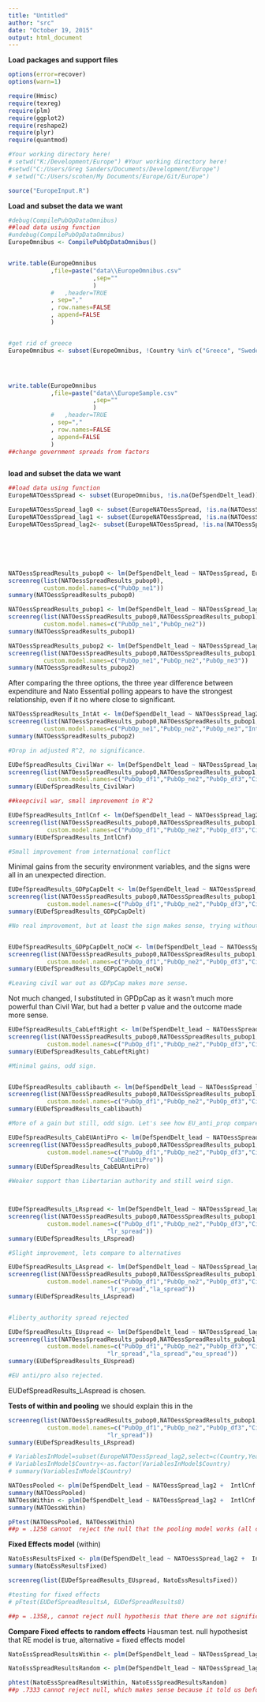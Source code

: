 ```yaml
---
title: "Untitled"
author: "src"
date: "October 19, 2015"
output: html_document
---
```


**Load packages and support files**
```r
options(error=recover)
options(warn=1)

require(Hmisc)
require(texreg)
require(plm)
require(ggplot2)
require(reshape2)
require(plyr)
require(quantmod)

#Your working directory here!
# setwd("K:/Development/Europe") #Your working directory here!
#setwd("C:/Users/Greg Sanders/Documents/Development/Europe")
# setwd("C:/Users/scohen/My Documents/Europe/Git/Europe")

source("EuropeInput.R")

```


**Load and subset the data we want**
```r


#debug(CompilePubOpDataOmnibus)
##load data using function
#undebug(CompilePubOpDataOmnibus)
EuropeOmnibus <- CompilePubOpDataOmnibus()


write.table(EuropeOmnibus
            ,file=paste("data\\EuropeOmnibus.csv"
                        ,sep=""
                        )
            #   ,header=TRUE
            , sep=","
            , row.names=FALSE
            , append=FALSE
            )


#get rid of greece
EuropeOmnibus <- subset(EuropeOmnibus, !Country %in% c("Greece", "Sweden","Russia","United States"))




write.table(EuropeOmnibus
            ,file=paste("data\\EuropeSample.csv"
                        ,sep=""
                        )
            #   ,header=TRUE
            , sep=","
            , row.names=FALSE
            , append=FALSE
            )
##change government spreads from factors



```


**load and subset the data we want**
```r

##load data using function
EuropeNATOessSpread <- subset(EuropeOmnibus, !is.na(DefSpendDelt_lead))

EuropeNATOessSpread_lag0 <- subset(EuropeNATOessSpread, !is.na(NATOessSpread))
EuropeNATOessSpread_lag1 <- subset(EuropeNATOessSpread, !is.na(NATOessSpread_lag1))
EuropeNATOessSpread_lag2<- subset(EuropeNATOessSpread, !is.na(NATOessSpread_lag2))







```



``` r

NATOessSpreadResults_pubop0 <- lm(DefSpendDelt_lead ~ NATOessSpread, EuropeNATOessSpread_lag0) 
screenreg(list(NATOessSpreadResults_pubop0),
          custom.model.names=c("PubOp_ne1"))
summary(NATOessSpreadResults_pubop0)

NATOessSpreadResults_pubop1 <- lm(DefSpendDelt_lead ~ NATOessSpread_lag1, EuropeNATOessSpread_lag1) 
screenreg(list(NATOessSpreadResults_pubop0,NATOessSpreadResults_pubop1),
          custom.model.names=c("PubOp_ne1","PubOp_ne2"))
summary(NATOessSpreadResults_pubop1)

NATOessSpreadResults_pubop2 <- lm(DefSpendDelt_lead ~ NATOessSpread_lag2, EuropeNATOessSpread_lag2) 
screenreg(list(NATOessSpreadResults_pubop0,NATOessSpreadResults_pubop1,NATOessSpreadResults_pubop2),
          custom.model.names=c("PubOp_ne1","PubOp_ne2","PubOp_ne3"))
summary(NATOessSpreadResults_pubop2)


```

After comparing the three options, the three year difference between expenditure and Nato Essential polling appears to have the strongest relationship, even if it no where close to significant.


``` r
NATOessSpreadResults_IntAt <- lm(DefSpendDelt_lead ~ NATOessSpread_lag2  + IntAt, EuropeNATOessSpread_lag2) 
screenreg(list(NATOessSpreadResults_pubop0,NATOessSpreadResults_pubop1,NATOessSpreadResults_pubop2,NATOessSpreadResults_IntAt),
          custom.model.names=c("PubOp_ne1","PubOp_ne2","PubOp_ne3","IntAt"))
summary(NATOessSpreadResults_pubop2)

#Drop in adjusted R^2, no significance.

EUDefSpreadResults_CivilWar <- lm(DefSpendDelt_lead ~ NATOessSpread_lag2 +  CivilWar, EuropeNATOessSpread_lag2)
screenreg(list(NATOessSpreadResults_pubop0,NATOessSpreadResults_pubop1,NATOessSpreadResults_pubop2,EUDefSpreadResults_CivilWar),
           custom.model.names=c("PubOp_df1","PubOp_ne2","PubOp_df3","CivilWar"))
summary(EUDefSpreadResults_CivilWar)

##keepcivil war, small improvement in R^2

EUDefSpreadResults_IntlCnf <- lm(DefSpendDelt_lead ~ NATOessSpread_lag2 +  CivilWar +IntlCnf, EuropeNATOessSpread_lag2)
screenreg(list(NATOessSpreadResults_pubop0,NATOessSpreadResults_pubop1,NATOessSpreadResults_pubop2,EUDefSpreadResults_CivilWar,EUDefSpreadResults_IntlCnf),
           custom.model.names=c("PubOp_df1","PubOp_ne2","PubOp_df3","CivilWar","IntlCnf"))
summary(EUDefSpreadResults_IntlCnf)

#Small improvement from international conflict


```

Minimal gains from the security environment variables, and the signs were all in an unexpected direction.


``` r


EUDefSpreadResults_GDPpCapDelt <- lm(DefSpendDelt_lead ~ NATOessSpread_lag2 +  CivilWar +IntlCnf + GDPpCapDelt, EuropeNATOessSpread_lag2)
screenreg(list(NATOessSpreadResults_pubop0,NATOessSpreadResults_pubop1,NATOessSpreadResults_pubop2,EUDefSpreadResults_CivilWar,EUDefSpreadResults_IntlCnf,EUDefSpreadResults_GDPpCapDelt),
           custom.model.names=c("PubOp_df1","PubOp_ne2","PubOp_df3","CivilWar","IntlCnf","GDPpCapDelt"))
summary(EUDefSpreadResults_GDPpCapDelt)

#No real improvement, but at least the sign makes sense, trying without civil war


EUDefSpreadResults_GDPpCapDelt_noCW <- lm(DefSpendDelt_lead ~ NATOessSpread_lag2 +  IntlCnf + GDPpCapDelt, EuropeNATOessSpread_lag2)
screenreg(list(NATOessSpreadResults_pubop0,NATOessSpreadResults_pubop1,NATOessSpreadResults_pubop2,EUDefSpreadResults_CivilWar,EUDefSpreadResults_IntlCnf,EUDefSpreadResults_GDPpCapDelt,EUDefSpreadResults_GDPpCapDelt_noCW),
           custom.model.names=c("PubOp_df1","PubOp_ne2","PubOp_df3","CivilWar","IntlCnf","GDPpCapDelt","GnoCW"))
summary(EUDefSpreadResults_GDPpCapDelt_noCW)

#Leaving civil war out as GDPpCap makes more sense.

```

Not much changed, I substituted in GPDpCap as it wasn't much more powerful than Civil War, but had a better p value and the outcome made more sense. 


``` r


EUDefSpreadResults_CabLeftRight <- lm(DefSpendDelt_lead ~ NATOessSpread_lag2 +  IntlCnf + GDPpCapDelt +Cab_left_right, EuropeNATOessSpread_lag2)
screenreg(list(NATOessSpreadResults_pubop0,NATOessSpreadResults_pubop1,NATOessSpreadResults_pubop2,EUDefSpreadResults_CivilWar,EUDefSpreadResults_IntlCnf,EUDefSpreadResults_GDPpCapDelt,EUDefSpreadResults_GDPpCapDelt_noCW,EUDefSpreadResults_CabLeftRight),
           custom.model.names=c("PubOp_df1","PubOp_ne2","PubOp_df3","CivilWar","IntlCnf","GDPpCapDelt","GnoCW","CabLeftRight"))
summary(EUDefSpreadResults_CabLeftRight)

#Minimal gains, odd sign.


EUDefSpreadResults_cablibauth <- lm(DefSpendDelt_lead ~ NATOessSpread_lag2 +  IntlCnf + GDPpCapDelt +Cab_liberty_authority, EuropeNATOessSpread_lag2)
screenreg(list(NATOessSpreadResults_pubop0,NATOessSpreadResults_pubop1,NATOessSpreadResults_pubop2,EUDefSpreadResults_CivilWar,EUDefSpreadResults_IntlCnf,EUDefSpreadResults_GDPpCapDelt,EUDefSpreadResults_GDPpCapDelt_noCW,EUDefSpreadResults_cablibauth),
           custom.model.names=c("PubOp_df1","PubOp_ne2","PubOp_df3","CivilWar","IntlCnf","GDPpCapDelt","GnoCW","CabLibertyAuth"))
summary(EUDefSpreadResults_cablibauth)

#More of a gain but still, odd sign. Let's see how EU_anti_prop compares

EUDefSpreadResults_CabEUAntiPro <- lm(DefSpendDelt_lead ~ NATOessSpread_lag2 +  IntlCnf + GDPpCapDelt +Cab_eu_anti_pro, EuropeNATOessSpread_lag2)
screenreg(list(NATOessSpreadResults_pubop0,NATOessSpreadResults_pubop1,NATOessSpreadResults_pubop2,EUDefSpreadResults_CivilWar,EUDefSpreadResults_IntlCnf,EUDefSpreadResults_GDPpCapDelt,EUDefSpreadResults_GDPpCapDelt_noCW,EUDefSpreadResults_cablibauth,EUDefSpreadResults_CabEUAntiPro),
           custom.model.names=c("PubOp_df1","PubOp_ne2","PubOp_df3","CivilWar","IntlCnf","GDPpCapDelt","GnoCW","CabLibAuth",
                            "CabEUantiPro"))
summary(EUDefSpreadResults_CabEUAntiPro)

#Weaker support than Libertarian authority and still weird sign.



EUDefSpreadResults_LRspread <- lm(DefSpendDelt_lead ~ NATOessSpread_lag2 +  IntlCnf + GDPpCapDelt + Cab_liberty_authority+ left_right_ls_spread  , EuropeNATOessSpread_lag2)
screenreg(list(NATOessSpreadResults_pubop0,NATOessSpreadResults_pubop1,NATOessSpreadResults_pubop2,EUDefSpreadResults_CivilWar,EUDefSpreadResults_IntlCnf,EUDefSpreadResults_GDPpCapDelt,EUDefSpreadResults_GDPpCapDelt_noCW,EUDefSpreadResults_cablibauth,EUDefSpreadResults_LRspread),
           custom.model.names=c("PubOp_df1","PubOp_ne2","PubOp_df3","CivilWar","IntlCnf","GDPpCapDelt","GnoCW","CabLibAuth",
                            "lr_spread"))
summary(EUDefSpreadResults_LRspread)

#Slight improvement, lets compare to alternatives

EUDefSpreadResults_LAspread <- lm(DefSpendDelt_lead ~ NATOessSpread_lag2 +  IntlCnf + GDPpCapDelt +Cab_liberty_authority + liberty_authority_ls_spread , EuropeNATOessSpread_lag2)
screenreg(list(NATOessSpreadResults_pubop0,NATOessSpreadResults_pubop1,NATOessSpreadResults_pubop2,EUDefSpreadResults_CivilWar,EUDefSpreadResults_IntlCnf,EUDefSpreadResults_GDPpCapDelt,EUDefSpreadResults_GDPpCapDelt_noCW,EUDefSpreadResults_cablibauth,EUDefSpreadResults_LRspread,EUDefSpreadResults_LAspread),
           custom.model.names=c("PubOp_df1","PubOp_ne2","PubOp_df3","CivilWar","IntlCnf","GDPpCapDelt","GnoCW","CabLibAuth",
                            "lr_spread","la_spread"))
summary(EUDefSpreadResults_LAspread)


#liberty_authority spread rejected

EUDefSpreadResults_EUspread <- lm(DefSpendDelt_lead ~ NATOessSpread_lag2 +  IntlCnf + GDPpCapDelt + Cab_liberty_authority+ eu_anti_pro_ls_spread  , EuropeNATOessSpread_lag2)
screenreg(list(NATOessSpreadResults_pubop0,NATOessSpreadResults_pubop1,NATOessSpreadResults_pubop2,EUDefSpreadResults_CivilWar,EUDefSpreadResults_IntlCnf,EUDefSpreadResults_GDPpCapDelt,EUDefSpreadResults_GDPpCapDelt_noCW,EUDefSpreadResults_cablibauth,EUDefSpreadResults_LRspread,EUDefSpreadResults_LAspread,EUDefSpreadResults_EUspread),
           custom.model.names=c("PubOp_df1","PubOp_ne2","PubOp_df3","CivilWar","IntlCnf","GDPpCapDelt","GnoCW","CabLibAuth",
                            "lr_spread","la_spread","eu_spread"))
summary(EUDefSpreadResults_EUspread)

#EU anti/pro also rejected.

```


EUDefSpreadResults_LAspread is chosen.



**Tests of within and pooling** we should explain this in the 

``` r


screenreg(list(NATOessSpreadResults_pubop0,NATOessSpreadResults_pubop1,NATOessSpreadResults_pubop2,EUDefSpreadResults_CivilWar,EUDefSpreadResults_IntlCnf,EUDefSpreadResults_GDPpCapDelt,EUDefSpreadResults_GDPpCapDelt_noCW,EUDefSpreadResults_cablibauth,EUDefSpreadResults_LRspread),
           custom.model.names=c("PubOp_df1","PubOp_ne2","PubOp_df3","CivilWar","IntlCnf","GDPpCapDelt","GnoCW","CabLibAuth",
                            "lr_spread"))
summary(EUDefSpreadResults_LRspread)

# VariablesInModel=subset(EuropeNATOessSpread_lag2,select=c(Country,Year,DefSpendDelt_lead , NATOessSpread_lag2 ,  IntlCnf , GDPpCapDelt , Cab_liberty_authority, eu_anti_pro_ls_spread ),Year>2004)
# VariablesInModel$Country<-as.factor(VariablesInModel$Country)
# summary(VariablesInModel$Country)

NATOessPooled <- plm(DefSpendDelt_lead ~ NATOessSpread_lag2 +  IntlCnf + GDPpCapDelt + Cab_liberty_authority+ left_right_ls_spread  , EuropeNATOessSpread_lag2, data = EuropeNATOessSpread_lag2, model = "pooling")
summary(NATOessPooled)
NATOessWithin <- plm(DefSpendDelt_lead ~ NATOessSpread_lag2 +  IntlCnf + GDPpCapDelt + Cab_liberty_authority+ left_right_ls_spread  , EuropeNATOessSpread_lag2, data = EuropeNATOessSpread_lag2,  model = "within")
summary(NATOessWithin)

pFtest(NATOessPooled, NATOessWithin)
##p = .1258 cannot  reject the null that the pooling model works (all coefficients for each country should be the same ever year)

```


**Fixed Effects model** (within)
```r

NatoEssResultsFixed <- plm(DefSpendDelt_lead ~ NATOessSpread_lag2 +  IntlCnf + GDPpCapDelt + Cab_liberty_authority+ eu_anti_pro_ls_spread, data = VariablesInModel,  model = "within")
summary(NatoEssResultsFixed)

screenreg(list(EUDefSpreadResults_EUspread, NatoEssResultsFixed))

#testing for fixed effects
# pFtest(EUDefSpreadResultsA, EUDefSpreadResults8)

##p = .1358,, cannot reject null hypothesis that there are not significnat effects, use pooled 

```

**Compare Fixed effects to random effects** Hausman test. null hypothesist that RE model is true, alternative = fixed effects model
``` r

NatoEssSpreadResultsWithin <- plm(DefSpendDelt_lead ~ NATOessSpread_lag2 +  IntlCnf + GDPpCapDelt + Cab_liberty_authority+ eu_anti_pro_ls_spread + eu_anti_pro_ls_spread:NATOessSpread_lag2, data = VariablesInModel,  index=c("Country", "Year"), model="within") 

NatoEssSpreadResultsRandom <- plm(DefSpendDelt_lead ~ NATOessSpread_lag2 +  IntlCnf + GDPpCapDelt + Cab_liberty_authority+ eu_anti_pro_ls_spread + eu_anti_pro_ls_spread:NATOessSpread_lag2, data = VariablesInModel,  index=c("Country", "Year"), model="random")

phtest(NatoEssSpreadResultsWithin, NatoEssSpreadResultsRandom)
##p .7333 cannot reject null, which makes sense because it told us before to do pooled. 
```

